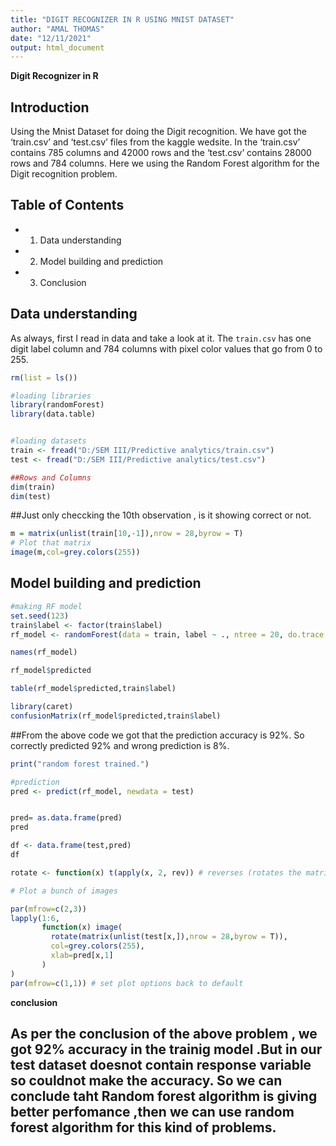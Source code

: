 ---
title: "DIGIT RECOGNIZER IN R USING MNIST DATASET"
author: "AMAL THOMAS"
date: "12/11/2021"
output: html_document
---


**Digit Recognizer in R**

## Introduction

Using the Mnist Dataset for doing the Digit recognition. We have got the 'train.csv' and 'test.csv' files from the kaggle wedsite.
In the 'train.csv' contains 785 columns and 42000 rows and the 'test.csv' contains 28000 rows and 784 columns.
Here we using the Random Forest algorithm for the Digit recognition problem.



## Table of Contents
- 1. Data understanding
- 2. Model building and prediction
- 3. Conclusion

## Data understanding

As always, first I read in data and take a look at it. The `train.csv` has one digit label column and 784 columns with pixel color values that go from 0 to 255.

```{r}
rm(list = ls())

#loading libraries
library(randomForest)
library(data.table)


#loading datasets
train <- fread("D:/SEM III/Predictive analytics/train.csv")
test <- fread("D:/SEM III/Predictive analytics/test.csv")
```

```{r}
##Rows and Columns
dim(train)
dim(test)

```
##Just only checcking the 10th observation , is it showing correct or not.
```{r}
m = matrix(unlist(train[10,-1]),nrow = 28,byrow = T)
# Plot that matrix
image(m,col=grey.colors(255))
```



## Model building and prediction
```{r}
#making RF model
set.seed(123)
train$label <- factor(train$label)
rf_model <- randomForest(data = train, label ~ ., ntree = 20, do.trace = 1)
```
```{r}
names(rf_model)
```

```{r include=FALSE}
rf_model$predicted
```

```{r}
table(rf_model$predicted,train$label)
```
```{r}
library(caret)
confusionMatrix(rf_model$predicted,train$label)
```

##From the above code we got that the  prediction accuracy is 92%. So correctly predicted 92% and wrong prediction is 8%.

```{r}
print("random forest trained.")
```

```{r}
#prediction
pred <- predict(rf_model, newdata = test)



```

```{r include=FALSE}
pred= as.data.frame(pred)
pred
```


```{r include=FALSE}
df <- data.frame(test,pred)
df
```



```{r}
rotate <- function(x) t(apply(x, 2, rev)) # reverses (rotates the matrix)

# Plot a bunch of images

par(mfrow=c(2,3))
lapply(1:6, 
       function(x) image(
         rotate(matrix(unlist(test[x,]),nrow = 28,byrow = T)),
         col=grey.colors(255),
         xlab=pred[x,1]
       )
)
par(mfrow=c(1,1)) # set plot options back to default

```
**conclusion**

## As per the conclusion of the above problem , we got 92% accuracy in the trainig model .But in our test dataset doesnot contain response variable so couldnot make the accuracy. So we can conclude taht Random forest algorithm is giving better perfomance ,then we can use random forest algorithm for this kind of problems.
